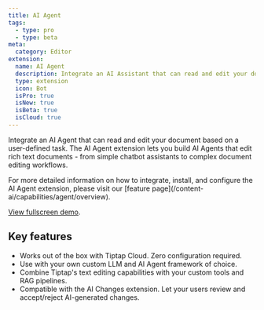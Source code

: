 ```yaml
---
title: AI Agent
tags:
  - type: pro
  - type: beta
meta:
  category: Editor
extension:
  name: AI Agent
  description: Integrate an AI Assistant that can read and edit your document based on a user-defined task.
  type: extension
  icon: Bot
  isPro: true
  isNew: true
  isBeta: true
  isCloud: true
---
```



Integrate an AI Agent that can read and edit your document based on a user-defined task. The AI Agent
extension lets you build AI Agents that edit rich text documents - from simple chatbot assistants to
complex document editing workflows.

<Callout title="More details" variant="hint">
  For more detailed information on how to integrate, install, and configure the AI Agent extension,
  please visit our [feature page](/content-ai/capabilities/agent/overview).
</Callout>

<CodeDemo
  isPro
  path="/Extensions/AiAgent"
  src="https://develop--tiptap-pro.netlify.app/preview/Extensions/AiAgent"
/>

[View fullscreen demo](https://ai-agent.tiptap.dev).

## Key features

- Works out of the box with Tiptap Cloud. Zero configuration required.
- Use with your own custom LLM and AI Agent framework of choice.
- Combine Tiptap's text editing capabilities with your custom tools and RAG pipelines.
- Compatible with the AI Changes extension. Let your users review and accept/reject AI-generated changes.
